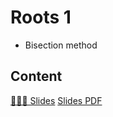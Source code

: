 # Roots 1

- Bisection method


## Content

[👨🏻‍🏫 Slides]({{< var base_url>}}slides/W4S1/slides.html){.btn .btn-outline-primary .btn role="button"} 
[Slides PDF]({{< var base_url>}}slides/W4S1/slides.pdf){.btn .btn-outline-secondary .btn role="button"} 
